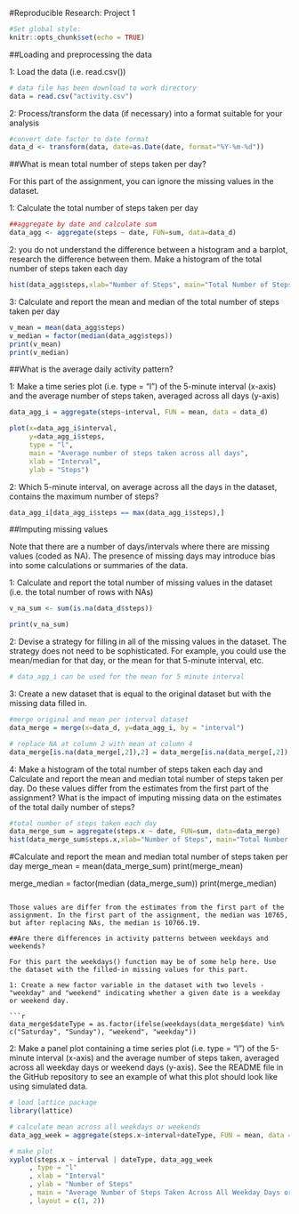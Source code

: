 #Reproducible Research: Project 1

```{r setoptions, echo = FALSE}
#Set global style:
knitr::opts_chunk$set(echo = TRUE)
```

##Loading and preprocessing the data

1: Load the data (i.e. read.csv())

```{r readData}
# data file has been download to work directory
data = read.csv("activity.csv")
```

2: Process/transform the data (if necessary) into a format suitable for your analysis

```{r convertDate}
#convert date factor to date format
data_d <- transform(data, date=as.Date(date, format="%Y-%m-%d"))
```

##What is mean total number of steps taken per day?

For this part of the assignment, you can ignore the missing values in the dataset.

1: Calculate the total number of steps taken per day
```{r total}
##aggregate by date and calculate sum
data_agg <- aggregate(steps ~ date, FUN=sum, data=data_d)
```

2: you do not understand the difference between a histogram and a barplot, research the difference between them. Make a histogram of the total number of steps taken each day

```{r hist}
hist(data_agg$steps,xlab="Number of Steps", main="Total Number of Steps Taken Each Day")
```

3: Calculate and report the mean and median of the total number of steps taken per day

```{r mean and median}
v_mean = mean(data_agg$steps)
v_median = factor(median(data_agg$steps))
print(v_mean)
print(v_median)
```

##What is the average daily activity pattern?

1: Make a time series plot (i.e. type = "l") of the 5-minute interval (x-axis) and the average number of steps taken, averaged across all days (y-axis)

```{r}
data_agg_i = aggregate(steps~interval, FUN = mean, data = data_d)

plot(x=data_agg_i$interval,
     y=data_agg_i$steps,
     type = "l",
     main = "Average number of steps taken across all days",
     xlab = "Interval",
     ylab = "Steps")
```

2: Which 5-minute interval, on average across all the days in the dataset, contains the maximum number of steps?

```{r}
data_agg_i[data_agg_i$steps == max(data_agg_i$steps),]
```

##Imputing missing values

Note that there are a number of days/intervals where there are missing values (coded as NA). The presence of missing days may introduce bias into some calculations or summaries of the data.

1: Calculate and report the total number of missing values in the dataset (i.e. the total number of rows with NAs)

```{r}
v_na_sum <- sum(is.na(data_d$steps))

print(v_na_sum)
```

2: Devise a strategy for filling in all of the missing values in the dataset. The strategy does not need to be sophisticated. For example, you could use the mean/median for that day, or the mean for that 5-minute interval, etc.

```{r}
# data_agg_i can be used for the mean for 5 minute interval
```

3: Create a new dataset that is equal to the original dataset but with the missing data filled in.

```{r}
#merge original and mean per interval dataset
data_merge = merge(x=data_d, y=data_agg_i, by = "interval")

# replace NA at column 2 with mean at column 4
data_merge[is.na(data_merge[,2]),2] = data_merge[is.na(data_merge[,2]),4] 
```

4: Make a histogram of the total number of steps taken each day and Calculate and report the mean and median total number of steps taken per day. Do these values differ from the estimates from the first part of the assignment? What is the impact of imputing missing data on the estimates of the total daily number of steps?

```{r}
#total number of steps taken each day
data_merge_sum = aggregate(steps.x ~ date, FUN=sum, data=data_merge)
hist(data_merge_sum$steps.x,xlab="Number of Steps", main="Total Number of Steps Taken Each Day")
```
#Calculate and report the mean and median total number of steps taken per day
merge_mean = mean(data_merge_sum)
print(merge_mean)

merge_median = factor(median (data_merge_sum))
print(merge_median)
```

Those values are differ from the estimates from the first part of the assignment. In the first part of the assignment, the median was 10765, but after replacing NAs, the median is 10766.19.

##Are there differences in activity patterns between weekdays and weekends?

For this part the weekdays() function may be of some help here. Use the dataset with the filled-in missing values for this part.

1: Create a new factor variable in the dataset with two levels - "weekday" and "weekend" indicating whether a given date is a weekday or weekend day.

```{r create weekday factor}
data_merge$dateType = as.factor(ifelse(weekdays(data_merge$date) %in% c("Saturday", "Sunday"), "weekend", "weekday"))
```

2: Make a panel plot containing a time series plot (i.e. type = "l") of the 5-minute interval (x-axis) and the average number of steps taken, averaged across all weekday days or weekend days (y-axis). See the README file in the GitHub repository to see an example of what this plot should look like using simulated data.

```{r}
# load lattice package
library(lattice)

# calculate mean across all weekdays or weekends
data_agg_week = aggregate(steps.x~interval+dateType, FUN = mean, data = data_merge)

# make plot
xyplot(steps.x ~ interval | dateType, data_agg_week
     , type = "l"
     , xlab = "Interval"
     , ylab = "Number of Steps"
     , main = "Average Number of Steps Taken Across All Weekday Days or Weekend Days"
     , layout = c(1, 2))
```
